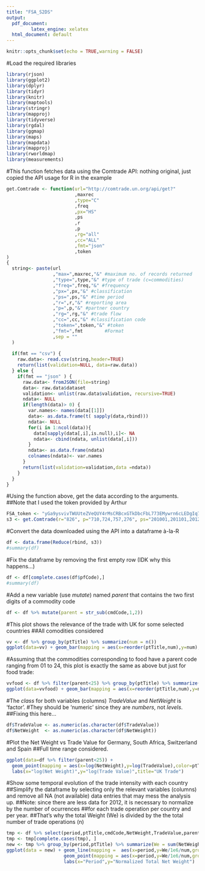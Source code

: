 ```yaml
---
title: "FSA_S2DS"
output:
  pdf_document:
         latex_engine: xelatex
  html_document: default
---
```


```r
knitr::opts_chunk$set(echo = TRUE,warning = FALSE)
```

#Load the required libraries
```r
library(rjson)
library(ggplot2)
library(dplyr)
library(tidyr)
library(knitr)
library(maptools)
library(stringr)
library(mapproj)
library(tidyverse)
library(rgdal)
library(ggmap)
library(maps)
library(mapdata)
library(mapproj)
library(rworldmap)
library(measurements)
```

#This function fetches data using the Comtrade API: nothing original, just copied the API usage for R in the example
```r
get.Comtrade <- function(url="http://comtrade.un.org/api/get?"
                         ,maxrec
                         ,type="C"
                         ,freq
                         ,px="HS"
                         ,ps
                         ,r
                         ,p
                         ,rg="all"
                         ,cc="ALL"
                         ,fmt="json"
                         ,token
)
{
  string<- paste(url
                 ,"max=",maxrec,"&" #maximum no. of records returned
                 ,"type=",type,"&" #type of trade (c=commodities)
                 ,"freq=",freq,"&" #frequency
                 ,"px=",px,"&" #classification
                 ,"ps=",ps,"&" #time period
                 ,"r=",r,"&" #reporting area
                 ,"p=",p,"&" #partner country
                 ,"rg=",rg,"&" #trade flow
                 ,"cc=",cc,"&" #classification code
                 ,"token=",token,"&" #token
                 ,"fmt=",fmt        #Format
                 ,sep = ""
  )
  
  if(fmt == "csv") {
    raw.data<- read.csv(string,header=TRUE)
    return(list(validation=NULL, data=raw.data))
  } else {
    if(fmt == "json" ) {
      raw.data<- fromJSON(file=string)
      data<- raw.data$dataset
      validation<- unlist(raw.data$validation, recursive=TRUE)
      ndata<- NULL
      if(length(data)> 0) {
        var.names<- names(data[[1]])
        data<- as.data.frame(t( sapply(data,rbind)))
        ndata<- NULL
        for(i in 1:ncol(data)){
          data[sapply(data[,i],is.null),i]<- NA
          ndata<- cbind(ndata, unlist(data[,i]))
        }
        ndata<- as.data.frame(ndata)
        colnames(ndata)<- var.names
      }
      return(list(validation=validation,data =ndata))
    }
  }
}
```

#Using the function above, get the data according to the arguments.
##Note that I used the token provided by Arthur
```r
FSA_token <- "yGa9ysvivTWUUteZVeQUY4rMsCRBcxGTkDbcFbL773EMywrn6cLEDgIq7Wg3vfwZbYkXyhGsblu0wjZjbiwc2EZC0kh/Zp8SmWsXansq3zNEG17gryZAZaRphkp1Mf95Zkjb3aMX/Rr/uAaiKLJbOOwkmv9X3NoA7TCDAA7Go8Y="
s3 <- get.Comtrade(r="826", p="710,724,757,276", ps="201001,201101,201201,201301", freq="M",maxrec=100000,token=FSA_token)
```

#Convert the data downloaded using the API into a dataframe à-la-R
```r
df <- data.frame(Reduce(rbind, s3))
#summary(df)
```

#Fix the dataframe by removing the first empty row (IDK why this happens...)
```r
df <- df[complete.cases(df$pfCode),]
#summary(df)
```

#Add a new variable (use *mutate*) named _parent_ that contains the two first digits of a commodity code
```r
df <- df %>% mutate(parent = str_sub(cmdCode,1,2))
```

#This plot shows the relevance of the trade with UK for some selected countries
##All comodities considered
```r
vv <- df %>% group_by(ptTitle) %>% summarize(num = n())
ggplot(data=vv) + geom_bar(mapping = aes(x=reorder(ptTitle,num),y=num),stat='identity')+coord_flip() + labs(x="Country",y="Trade operations")
```


#Assuming that the commodities corresponding to food have a parent code ranging from 01 to 24, this plot is exactly the same as above but just for food trade:
```r
vvfood <- df %>% filter(parent<25) %>% group_by(ptTitle) %>% summarize(num = n())
ggplot(data=vvfood) + geom_bar(mapping = aes(x=reorder(ptTitle,num),y=num),stat='identity')+coord_flip() + labs(x="Country",y="Trade operations")
```

#The *class* for both variables (columns) _TradeValue_ and _NetWeight_ is 'factor'.
#They should be 'numeric' since they are _numbers_, not _levels_.
##Fixing this here...
```r
df$TradeValue <- as.numeric(as.character(df$TradeValue))
df$NetWeight  <- as.numeric(as.character(df$NetWeight))
```

#Plot the Net Weight vs Trade Value for Germany, South Africa, Switzerland and Spain
##Full time range considered.
```r
ggplot(data=df %>% filter(parent<25)) +
  geom_point(mapping = aes(x=log(NetWeight),y=log(TradeValue),color=ptTitle,shape=period)) +
  labs(x="log(Net Weight)",y="log(Trade Value)",title="UK Trade")
```

#Show some temporal evolution of the trade intensity with each country
##Simplify the dataframe by selecting only the relevant variables (columns) and remove all NA (not available) data entries that may mess the analysis up.
##Note: since there are less data for 2012, it is necessary to normalize by the number of ocurrences
##for each trade operation per country and per year.
##That's why the total Weight (We) is divided by the the total number of trade operations (n)
```r
tmp <- df %>% select(period,ptTitle,cmdCode,NetWeight,TradeValue,parent)
tmp <- tmp[complete.cases(tmp), ]
new <- tmp %>% group_by(period,ptTitle) %>% summarize(We = sum(NetWeight),Tr=sum(TradeValue),num=n()) 
ggplot(data = new) + geom_line(mapping =  aes(x=period,y=We/1e6/num,group=ptTitle,color=ptTitle),size=2)+
                     geom_point(mapping = aes(x=period,y=We/1e6/num,group=ptTitle,color=ptTitle),size=4) +
                     labs(x="Period",y="Normalized Total Net Weight")
```

